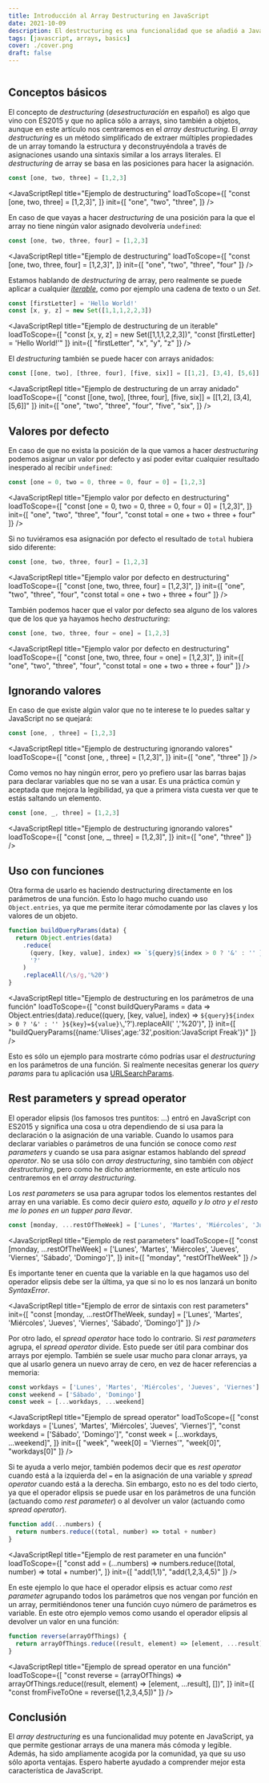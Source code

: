 ```yaml
---
title: Introducción al Array Destructuring en JavaScript
date: 2021-10-09
description: El destructuring es una funcionalidad que se añadió a JavaScript en ES2015 y que desde que llegó se ha convertido en un recurso increíblemente útil.
tags: [javascript, arrays, basics]
cover: ./cover.png
draft: false
---
```


```toc
```

## Conceptos básicos

El concepto de *destructuring* (*desestructuración* en español) es algo que vino con ES2015 y que no aplica sólo a arrays, sino también a objetos, aunque en este artículo nos centraremos en el *array destructuring*. El *array destructuring* es un método simplificado de extraer múltiples propiedades de un array tomando la estructura y deconstruyéndola a través de asignaciones usando una sintaxis similar a los arrays literales. El *destructuring* de array se basa en las posiciones para hacer la asignación.

```javascript
const [one, two, three] = [1,2,3]
```
<JavaScriptRepl
  title="Ejemplo de destructuring"
  loadToScope={[
   "const [one, two, three] = [1,2,3]",
  ]}
  init={[
    "one",
    "two",
    "three",
  ]}
/>

En caso de que vayas a hacer *destructuring* de una posición para la que el array no tiene ningún valor asignado devolvería `undefined`:
```javascript
const [one, two, three, four] = [1,2,3]
```
<JavaScriptRepl
  title="Ejemplo de destructuring"
  loadToScope={[
   "const [one, two, three, four] = [1,2,3]",
  ]}
  init={[
    "one",
    "two",
    "three",
    "four"
  ]}
/>

Estamos hablando de *destructuring* de array, pero realmente se puede aplicar a cualquier [*iterable*](https://developer.mozilla.org/es/docs/Web/JavaScript/Reference/Iteration_protocols), como por ejemplo una cadena de texto o un *Set*.

```javascript
const [firstLetter] = 'Hello World!'
const [x, y, z] = new Set([1,1,1,2,2,3])
```
<JavaScriptRepl
  title="Ejemplo de destructuring de un iterable"
  loadToScope={[
   "const [x, y, z] = new Set([1,1,1,2,2,3])",
   "const [firstLetter] = 'Hello World!'"
  ]}
  init={[
    "firstLetter",
    "x",
    "y",
    "z"
  ]}
/>

El *destructuring* también se puede hacer con arrays anidados:

```javascript
const [[one, two], [three, four], [five, six]] = [[1,2], [3,4], [5,6]]
```
<JavaScriptRepl
  title="Ejemplo de destructuring de un array anidado"
  loadToScope={[
   "const [[one, two], [three, four], [five, six]] = [[1,2], [3,4], [5,6]]"
  ]}
  init={[
    "one",
    "two",
    "three",
    "four",
    "five",
    "six",
  ]}
/>

## Valores por defecto

En caso de que no exista la posición de la que vamos a hacer *destructuring* podemos asignar un valor por defecto y así poder evitar cualquier resultado inesperado al recibir `undefined`:

```javascript
const [one = 0, two = 0, three = 0, four = 0] = [1,2,3]
```
<JavaScriptRepl
  title="Ejemplo valor por defecto en destructuring"
  loadToScope={[
   "const [one = 0, two = 0, three = 0, four = 0] = [1,2,3]",
  ]}
  init={[
    "one",
    "two",
    "three",
    "four",
    "const total = one + two + three + four"
  ]}
/>

Si no tuviéramos esa asignación por defecto el resultado de `total` hubiera sido diferente:
```javascript
const [one, two, three, four] = [1,2,3]
```
<JavaScriptRepl
  title="Ejemplo valor por defecto en destructuring"
  loadToScope={[
   "const [one, two, three, four] = [1,2,3]",
  ]}
  init={[
    "one",
    "two",
    "three",
    "four",
    "const total = one + two + three + four"
  ]}
/>

También podemos hacer que el valor por defecto sea alguno de los valores que de los que ya hayamos hecho *destructuring*:

```javascript
const [one, two, three, four = one] = [1,2,3]
```
<JavaScriptRepl
  title="Ejemplo valor por defecto en destructuring"
  loadToScope={[
   "const [one, two, three, four = one] = [1,2,3]",
  ]}
  init={[
    "one",
    "two",
    "three",
    "four",
    "const total = one + two + three + four"
  ]}
/>


## Ignorando valores

En caso de que existe algún valor que no te interese te lo puedes saltar y JavaScript no se quejará:

```javascript
const [one, , three] = [1,2,3]
```
<JavaScriptRepl
  title="Ejemplo de destructuring ignorando valores"
  loadToScope={[
   "const [one, , three] = [1,2,3]",
  ]}
  init={[
    "one",
    "three"
  ]}
/>

Como vemos no hay ningún error, pero yo prefiero usar las barras bajas para declarar variables que no se van a usar. Es una práctica común y aceptada que mejora la legibilidad, ya que a primera vista cuesta ver que te estás saltando un elemento.


```javascript
const [one, _, three] = [1,2,3]
```
<JavaScriptRepl
  title="Ejemplo de destructuring ignorando valores"
  loadToScope={[
   "const [one, _, three] = [1,2,3]",
  ]}
  init={[
    "one",
    "three"
  ]}
/>

## Uso con funciones

Otra forma de usarlo es haciendo destructuring directamente en los parámetros de una función. Esto lo hago mucho cuando uso `Object.entries`, ya que me permite iterar cómodamente por las claves y los valores de un objeto.


```javascript
function buildQueryParams(data) {
  return Object.entries(data)
    .reduce(
      (query, [key, value], index) => `${query}${index > 0 ? '&' : '' }${key}=${value}`,
      '?'
    )
    .replaceAll(/\s/g,'%20')
}
```
<JavaScriptRepl
  title="Ejemplo de destructuring en los parámetros de una función"
  loadToScope={[
   "const buildQueryParams = data => Object.entries(data).reduce((query, [key, value], index) => `${query}${index > 0 ? '&' : '' }${key}=${value}\`,'?').replaceAll(' ','%20')",
  ]}
  init={[
    "buildQueryParams({name:'Ulises',age:'32',position:'JavaScript Freak'})"
  ]}
/>

Esto es sólo un ejemplo para mostrarte cómo podrías usar el *destructuring* en los parámetros de una función. Si realmente necesitas generar los *query params* para tu aplicación usa [URLSearchParams](https://developer.mozilla.org/es/docs/Web/API/URLSearchParams).

## Rest parameters y spread operator

El operador elipsis (los famosos tres puntitos: ...) entró en JavaScript con ES2015 y significa una cosa u otra dependiendo de si usa para la declaración o la asignación de una variable. Cuando lo usamos para declarar variables o parámetros de una función se conoce como *rest parameters* y cuando se usa para asignar estamos hablando del *spread operator*. No se usa sólo con *array destructuring*, sino también con *object destructuring*, pero como he dicho anteriormente, en este artículo nos centraremos en el *array destructuring*.

Los *rest parameters* se usa para agrupar todos los elementos restantes del array en una variable. Es como decir *quiero esto, aquello y lo otro y el resto me lo pones en un tupper para llevar*.
```javascript
const [monday, ...restOfTheWeek] = ['Lunes', 'Martes', 'Miércoles', 'Jueves', 'Viernes', 'Sábado', 'Domingo']
```
<JavaScriptRepl
  title="Ejemplo de rest parameters"
  loadToScope={[
   "const [monday, ...restOfTheWeek] = ['Lunes', 'Martes', 'Miércoles', 'Jueves', 'Viernes', 'Sábado', 'Domingo']",
  ]}
  init={[
    "monday",
    "restOfTheWeek"
  ]}
/>

Es importante tener en cuenta que la variable en la que hagamos uso del operador elipsis debe ser la última, ya que si no lo es nos lanzará un bonito *SyntaxError*.

<JavaScriptRepl
  title="Ejemplo de error de sintaxis con rest parameters"
  init={[
    "const [monday, ...restOfTheWeek, sunday] = ['Lunes', 'Martes', 'Miércoles', 'Jueves', 'Viernes', 'Sábado', 'Domingo']"
  ]}
/>

Por otro lado, el *spread operator* hace todo lo contrario. Si *rest parameters* agrupa, el *spread operator* divide. Esto puede ser útil para combinar dos arrays por ejemplo. También se suele usar mucho para clonar arrays, ya que al usarlo genera un nuevo array de cero, en vez de hacer referencias a memoria:

```javascript
const workdays = ['Lunes', 'Martes', 'Miércoles', 'Jueves', 'Viernes']
const weekend = ['Sábado', 'Domingo']
const week = [...workdays, ...weekend]
```
<JavaScriptRepl
  title="Ejemplo de spread operator"
  loadToScope={[
    "const workdays = ['Lunes', 'Martes', 'Miércoles', 'Jueves', 'Viernes']",
    "const weekend = ['Sábado', 'Domingo']",
    "const week = [...workdays, ...weekend]",
  ]}
  init={[
    "week",
    "week[0] = 'Viernes'",
    "week[0]",
    "workdays[0]"
  ]}
/>

Si te ayuda a verlo mejor, también podemos decir que es *rest operator* cuando está a la izquierda del `=` en la asignación de una variable y *spread operator* cuando está a la derecha. Sin embargo, esto no es del todo cierto, ya que el operador elipsis se puede usar en los parámetros de una función (actuando como *rest parameter*) o al devolver un valor (actuando como *spread operator*).

```javascript
function add(...numbers) {
  return numbers.reduce((total, number) => total + number)
}
```
<JavaScriptRepl
  title="Ejemplo de rest parameter en una función"
  loadToScope={[
    "const add = (...numbers) => numbers.reduce((total, number) => total + number)",
  ]}
  init={[
    "add(1,1)",
    "add(1,2,3,4,5)"
  ]}
/>

En este ejemplo lo que hace el operador elipsis es actuar como *rest parameter* agrupando todos los parámetros que nos vengan por función en un array, permitiéndonos tener una función cuyo número de parámetros es variable. En este otro ejemplo vemos como usando el operador elipsis al devolver un valor en una función:

 ```javascript
 function reverse(arrayOfThings) {
   return arrayOfThings.reduce((result, element) => [element, ...result], [])
 }
 ```
 <JavaScriptRepl
   title="Ejemplo de spread operator en una función"
   loadToScope={[
     "const reverse = (arrayOfThings) => arrayOfThings.reduce((result, element) => [element, ...result], [])",
   ]}
   init={[
     "const fromFiveToOne = reverse([1,2,3,4,5])"
   ]}
 />


## Conclusión

El *array destructuring* es una funcionalidad muy potente en JavaScript, ya que permite gestionar arrays de una manera más cómoda y legible. Además, ha sido ampliamente acogida por la comunidad, ya que su uso sólo aporta ventajas. Espero haberte ayudado a comprender mejor esta característica de JavaScript.

